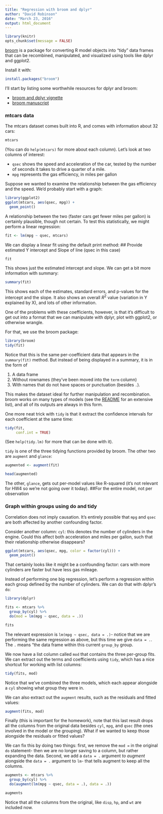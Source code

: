```yaml
---
title: "Regression with broom and dplyr"
author: "David Robinson"
date: "March 23, 2016"
output: html_document
---
```


```r
library(knitr)
opts_chunk$set(message = FALSE)
```

[broom](https://github.com/dgrtwo/broom) is a package for converting R model objects into "tidy" data frames that can be recombined, manipulated, and visualized using tools like dplyr and ggplot2.

Install it with:

```r
install.packages("broom")
```

I'll start by listing some worthwhile resources for dplyr and broom:

* [broom and dplyr vignette](https://cran.r-project.org/web/packages/broom/vignettes/broom_and_dplyr.html)
* [broom manuscript](http://arxiv.org/abs/1412.3565)

### mtcars data

The mtcars dataset comes built into R, and comes with information about 32 cars:

```r
mtcars
```

(You can do `help(mtcars)` for more about each column). Let's look at two columns of interest:

* `qsec` shows the speed and acceleration of the car, tested by the number of seconds it takes to drive a quarter of a mile.
* `mpg` represents the gas efficiency, in miles per gallon

Suppose we wanted to examine the relationship between the gas efficiency and the speed. We'd probably start with a graph:

```r
library(ggplot2)
ggplot(mtcars, aes(qsec, mpg)) +
  geom_point()
```

A relationship between the two (faster cars get fewer miles per gallon) is certainly plausible, though not certain. To test this statistically, we might perform a linear regression:

```r
fit <- lm(mpg ~ qsec, mtcars)
```

We can display a linear fit using the default print method:
## Provide estimated Y intercept and Slope of line (qsec in this case)
```r
fit
```

This shows just the estimated intercept and slope. We can get a bit more information with summary:

```r
summary(fit)
```

This shows each of the estimates, standard errors, and p-values for the intercept and the slope. It also shows an overall $R^2$ value (variation in Y explained by X), and lots of other information.

One of the problems with these coefficients, however, is that it's difficult to get out into a format that we can manipulate with dplyr, plot with ggplot2, or otherwise wrangle.

For that, we use the broom package:

```r
library(broom)
tidy(fit)
```

Notice that this is the same per-coefficient data that appears in the `summary(fit)` method. But instead of being displayed in a summary, it is in the form of

1. A data frame
2. Without rownames (they've been moved into the `term` column)
3. With names that do not have spaces or punctuation (besides `.`).

This makes the dataset ideal for further manipulation and recombination. broom works on many types of models (see the [README](https://github.com/dgrtwo/broom) for an extensive list), and all of its outputs are always in this form.

One more neat trick with `tidy` is that it extract the confidence intervals for each coefficient at the same time:

```r
tidy(fit, 
     conf.int = TRUE)
```

(See `help(tidy.lm)` for more that can be done with it).

`tidy` is one of the three tidying functions provided by broom. The other two are `augment` and `glance`:

```r
augmented <- augment(fit)

head(augmented)
```

The other, `glance`, gets out per-model values like R-squared (it's not relevant for HW4 so we're not going over it today).  ##For the entire model, not per observation

### Graph within groups using do and tidy

Correlation does not imply causation. It's entirely possible that `mpg` and `qsec` are both affected by another confounding factor.

Consider another column: `cyl`: this denotes the number of cylinders in the engine. Could this affect both acceleration and miles per gallon, such that their relationship otherwise disappears?

```r
ggplot(mtcars, aes(qsec, mpg, color = factor(cyl))) +
  geom_point()
```

That certainly looks like it might be a confounding factor: cars with more cylinders are faster but have less gas mileage.

Instead of performing one big regression, let's perform a regression within each group defined by the number of cylinders. We can do that with dplyr's `do`:

```r
library(dplyr)

fits <- mtcars %>%
  group_by(cyl) %>%
  do(mod = lm(mpg ~ qsec, data = .))

fits
```

The relevant expression is `lm(mpg ~ qsec, data = .)`- notice that we are performing the same regression as above, but this time we give `data = .`. The `.` means "the data frame within this current `group_by` group.

We now have a list column called `mod` that contains the three per-group fits. We can extract out the terms and coefficients using `tidy`, which has a nice shortcut for working with list columns:

```r
tidy(fits, mod)
```

Notice that we've combined the three models, which each appear alongside a `cyl` showing what group they were in.

We can also extract out the `augment` results, such as the residuals and fitted values:

```r
augment(fits, mod)
```

Finally (this is important for the homework), note that this last result drops all the columns from the original data besides `cyl`, `mpg`, and `qsec` (the ones involved in the model or the grouping). What if we wanted to keep those alongside the residuals or fitted values?

We can fix this by doing two things: first, we remove the `mod =` in the original `do` statement- then we are no longer saving to a column, but rather expanding the data. Second, we add a `data = .` argument *to augment* alongside the `data = .` argument to `lm`- that tells augment to keep all the columns.

```r
augments <- mtcars %>%
  group_by(cyl) %>%
  do(augment(lm(mpg ~ qsec, data = .), data = .))

augments
```

Notice that all the columns from the original, like `disp`, `hp`, and `wt` are included now.
